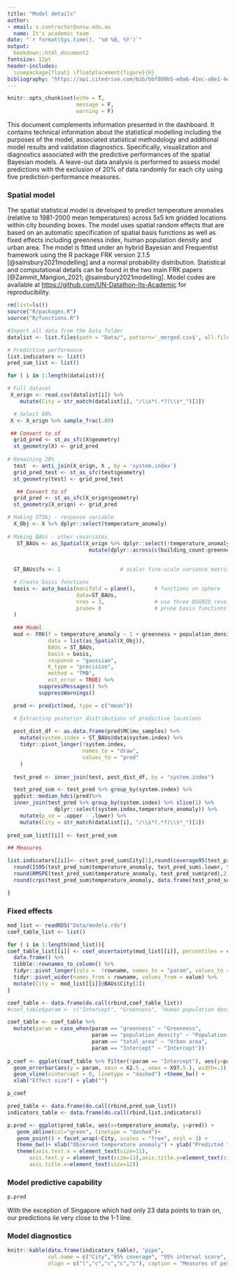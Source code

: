 ```yaml
---
title: "Model details"
author: 
- email: s.contractor@unsw.edu.au
  name: It's academic team
date: "`r format(Sys.time(), '%d %B, %Y')`"
output: 
  bookdown::html_document2
fontsize: 12pt
header-includes: 
  \usepackage{float} \floatplacement{figure}{H} 
bibliography: "https://api.citedrive.com/bib/bbf809b5-e0a6-41ec-a8e1-4e055cef8f9f/references.bib?x=eyJpZCI6ICJiYmY4MDliNS1lMGE2LTQxZWMtYThlMS00ZTA1NWNlZjhmOWYiLCAidXNlciI6ICI2NTEwIiwgInNpZ25hdHVyZSI6ICIyMTIyZDlkODFkNWI5MjFiYWYzOGU1MDExMzUwYjUxMTNiMDUxYmQxYzhkZGE5Y2M4YjM3YjdlZjViYzA5MDgyIn0=/bibliography.bib"
---
```


```r
knitr::opts_chunk$set(echo = T,
                      message = F,
                      warning = F)
```

This document complements information presented in the dashboard. It contains technical information about the statistical modelling including the purposes of the model, associated statistical methodology and additional model results and validation diagnostics. Specifically, visualization and diagnostics associated with the predictive performances of the spatial Bayesian models. A leave-out data analysis is performed to assess model predictions with the exclusion of 20% of data randomly for each city using five prediction-performance measures.   

### Spatial model {-}
The spatial statistical model is developed to predict temperature anomalies (relative to 1981-2000 mean temperatures) across 5x5 km gridded locations within city bounding boxes. The model uses spatial random effects that are based on an automatic specification of spatial basis functions as well as fixed effects including greenness index, human population density and urban area. The model is fitted under an hybrid Bayesian and Frequentist framework using the R package FRK version 2.1.5 [@sainsbury2021modelling] and a normal probability distribution. Statistical and computational details can be found in the two main FRK papers  [@Zammit_Mangion_2021; @sainsbury2021modelling]. Model codes are available at <https://github.com/UN-Datathon-Its-Academic> for reproducibility. 

```r
rm(list=ls())
source("R/packages.R")
source("R/functions.R")

#Import all data from the Data folder 
datalist <- list.files(path = "Data/", pattern='_merged.csv$', all.files= T, full.names= T)

# Predictive performance 
list.indicators <- list()
pred_sum_list <- list()
```

```r
for ( i in 1:length(datalist)){

# Full dataset 
 X_orign <- read.csv(datalist[i]) %>%
    mutate(City = str_match(datalist[i], "/\\s*(.*?)\\s*_")[2])

  # Select 80%
 X <- X_orign %>% sample_frac(.80)

 ## Convert to sf
  grid_pred <- st_as_sfc(X$geometry)
  st_geometry(X) <- grid_pred
  
# Remaining 20%
  test  <- anti_join(X_orign, X , by = 'system.index')
  grid_pred_test <- st_as_sfc(test$geometry)
  st_geometry(test) <- grid_pred_test

   ## Convert to sf
  grid_pred <- st_as_sfc(X_orign$geometry)
  st_geometry(X_orign) <- grid_pred

# Making STObj - response variable 
  X_Obj <- X %>% dplyr::select(temperature_anomaly) 
  
# Making BAUs - other covariates
   ST_BAUs <- as_Spatial(X_orign %>% dplyr::select(!temperature_anomaly)%>% 
                          mutate(dplyr::across(c(building_count:greenness), ~ as.numeric(scale(.)))))
  
  
  ST_BAUs$fs <- 1                   # scalar fine-scale variance matrix

  # Create basis functions
  basis <- auto_basis(manifold = plane(),      # functions on sphere
                      data=ST_BAUs, 
                      nres = 3,                # use three DGGRID resolutions
                      prune= 0                 # prune basis functions
  )  
  
  ### Model 
  mod <- FRK(f = temperature_anomaly ~ 1 + greenness + population_density + total_area, 
             data = list(as_Spatial(X_Obj)), 
             BAUs = ST_BAUs, 
             basis = basis, 
             response = "gaussian", 
             K_type = "precision", 
             method = "TMB", 
             est_error = TRUE) %>%
          suppressMessages() %>%
          suppressWarnings()

  pred <- predict(mod, type = c("mean"))

  # Extracting posterior distributions of predictive locations 
  
  post_dist_df <- as.data.frame(pred$MC$mu_samples) %>% 
    mutate(system.index = ST_BAUs@data$system.index) %>%
    tidyr::pivot_longer(!system.index,
                        names_to = "draw", 
                        values_to = "pred"
    )
  
  test_pred <- inner_join(test, post_dist_df, by = "system.index")

  test_pred_sum <- test_pred %>% group_by(system.index) %>% 
  ggdist::median_hdci(pred)%>%
  inner_join(test_pred %>% group_by(system.index) %>% slice(1) %>%
               dplyr::select(system.index,temperature_anomaly)) %>%
    mutate(p_se = .upper - .lower) %>%
    mutate(City = str_match(datalist[i], "/\\s*(.*?)\\s*_")[2])
  
pred_sum_list[[i]] <- test_pred_sum 

## Measures

list.indicators[[i]]<- c(test_pred_sum$City[1],round(coverage95(test_pred_sum$temperature_anomaly, test_pred_sum$.lower, test_pred_sum$.upper),2),
  round(IS95(test_pred_sum$temperature_anomaly, test_pred_sum$.lower, test_pred_sum$.upper),2),
  round(RMSPE(test_pred_sum$temperature_anomaly, test_pred_sum$pred),2),
  round(crps(test_pred_sum$temperature_anomaly, data.frame(test_pred_sum$pred, test_pred_sum$p_se))$CRPS,2), round(AIC(mod),2))

}
```

### Fixed effects {-}

```r
mod_list <- readRDS("Data/models.rds")
coef_table_list <- list()

for ( i in 1:length(mod_list)){
coef_table_list[[i]] <- coef_uncertainty(mod_list[[i]], percentiles = c(2.5, 50, 97.5), nsim = 400, random_effects = FALSE)%>%
  data.frame() %>%
  tibble::rownames_to_column() %>%
  tidyr::pivot_longer(cols =  !rowname, names_to = "param", values_to = "value")%>%
  tidyr::pivot_wider(names_from = rowname, values_from = value) %>%
  mutate(City =  mod_list[[i]]@BAUs$City[1])
}

coef_table <- data.frame(do.call(rbind,coef_table_list))
#coef_table$param <- c("Intercept", "Greenness", "Human population density", "Building area")

coef_table <- coef_table %>%
  mutate(param = case_when(param == "greenness" ~ "Greenness", 
                           param == "population_density" ~ "Population density",
                           param == "total_area" ~ "Urban area",
                           param == "Intercept" ~ "Intercept"))
  
p_coef <- ggplot(coef_table %>% filter(!param == "Intercept"), aes(y=param, x=X50.))+ geom_point() +
  geom_errorbar(aes(y = param, xmin = X2.5., xmax = X97.5.), width=.1) + facet_wrap(~ City) +
  geom_vline(xintercept = 0, linetype = "dashed") +theme_bw() +
  xlab("Effect size") + ylab("")
```

```r
p_coef
```


```r
pred_table <- data.frame(do.call(rbind,pred_sum_list))
indicators_table <- data.frame(do.call(rbind,list.indicators))
```

```r
p.pred <- ggplot(pred_table, aes(x=temperature_anomaly, y=pred)) + 
   geom_abline(col="green", linetype = "dashed")+ 
   geom_point() + facet_wrap(~City, scales = "free", ncol = 3) + 
   theme_bw()+ xlab("Observed temperature anomaly") + ylab("Predicted temperature anomaly") + 
   theme(axis.text.x = element_text(size=11),
       axis.text.y = element_text(size=11),axis.title.y=element_text(size=12),
       axis.title.x=element_text(size=12))
```
### Model predictive capability {-}

```r
p.pred
```

With the exception of Singapore which had only 23 data points to train on, our predictions lie very close to the 1-1 line.

### Model diagnostics {-}

```r
knitr::kable(data.frame(indicators_table), "pipe", 
             col.name = c("City","95% coverage", "95% interval score", "Root-mean-squared prediction error", "Continuous ranked probability score", "AIC"),
             align = c("l","c","c","c","c"), caption = "Measures of performance for model forecasts")
```
